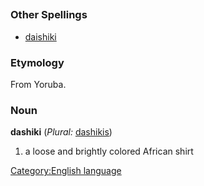 =={{en}}==
[[Category:English language]]
===Other Spellings===
*[[daishiki]]
===Etymology===
From Yoruba.
===Noun===
'''dashiki''' (''Plural:'' [[dashikis]])

#a loose and brightly colored African shirt